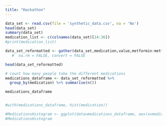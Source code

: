 ```yaml
---
title: "Hackathon"
---
```



```r
data_set <- read.csv(file = 'synthetic_data.csv', na = 'No')
head(data_set)
summary(data_set) 
medication_list <- c(colnames(data_set)[14:36])
#print(medication_list)

data_set_reformatted <- gather(data_set,medication,value,metformin:metformin.pioglitazone, na.rm = TRUE)
   #  na.rm = FALSE, convert = FALSE 

head(data_set_reformatted)  

```

```r
# count how many people take the different medications 
medications_dataframe <- data_set_reformatted %>%  
  group_by(medication) %>% summarise(n()) 

medications_dataframe 


#with(medications_dataframe, hist(medication))

#MedicationsHistogram <- ggplot(data=medications_dataframe, aes(x=medications_dataframe$medication, y=medications_dataframe$n())) + geom_bar()
#MedicationsHistogram
```
